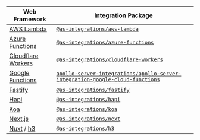 | Web Framework | Integration Package |
|--------|-------------|
| [AWS Lambda](https://aws.amazon.com/lambda/) | [`@as-integrations/aws-lambda`](https://www.npmjs.com/package/@as-integrations/aws-lambda) |
| [Azure Functions](https://azure.microsoft.com/en-us/services/functions/) | [`@as-integrations/azure-functions`](https://www.npmjs.com/package/@as-integrations/azure-functions) |
| [Cloudflare Workers](https://workers.cloudflare.com/) | [`@as-integrations/cloudflare-workers`](https://www.npmjs.com/package/@as-integrations/cloudflare-workers) |
| [Google Functions](https://cloud.google.com/functions) | [`apollo-server-integrations/apollo-server-integration-google-cloud-functions`](https://github.com/apollo-server-integrations/apollo-server-integration-google-cloud-functions) |
| [Fastify](https://fastify.io/) | [`@as-integrations/fastify`](https://www.npmjs.com/package/@as-integrations/fastify) |
| [Hapi](https://hapi.dev/) | [`@as-integrations/hapi`](https://www.npmjs.com/package/@as-integrations/hapi) |
| [Koa](https://koajs.com/) | [`@as-integrations/koa`](https://www.npmjs.com/package/@as-integrations/koa) |
| [Next.js](https://nextjs.org) | [`@as-integrations/next`](https://www.npmjs.com/package/@as-integrations/next) |
| [Nuxt](https://v3.nuxtjs.org/) / [h3](https://github.com/unjs/h3) | [`@as-integrations/h3`](https://www.npmjs.com/package/@as-integrations/h3) |
